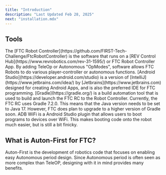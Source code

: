 ```yaml
---
title: "Introduction"
description: "Last Updated Feb 28, 2025"
next: "installation.mdx"
---
```


## Tools

<AccordionGroup>
  <Accordion title="FTC Robot Controller" defaultOpen={false}>
    The [FTC Robot Controller](https://github.com/FIRST-Tech-Challenge/FtcRobotController) is the software that runs on a [REV Control Hub](https://www.revrobotics.com/rev-31-1595/) or FTC Robot Controller App. By adding TeleOp or Autonomous "OpModes", software allows FTC Robots to do various player-controller or autonomous functions.
  </Accordion>

  <Accordion title="Android Studio" defaultOpen={false}>
    [Android Studio](https://developer.android.com/studio) is a version of [IntelliJ](https://www.jetbrains.com/idea/) by [Jetbrains](https://www.jetbrains.com) designed for creating Android Apps, and is also the preferred IDE for FTC programming.
  </Accordion>

  <Accordion title="Gradle" defaultOpen={false}>
    [Gradle](https://gradle.org/) is a build automation tool that is used to build and launch the FTC RC to the Robot Controller. Currently, the FTC RC uses Gradle 7.2.0. This means that the Java version needs to be set to Java 17. However, FTC does plan to upgrade to a higher version of Gradle soon.
  </Accordion>

  <Accordion title="ADB WiFi" defaultOpen={false}>
    ADB WiFi is a Android Studio plugin that allows users to boot programs to devices over WiFi. This makes booting code onto the robot much easier, but is still a bit finicky.
  </Accordion>
</AccordionGroup>

## What is Auton-First for FTC?

Auton-First is the development of robotics code that focuses on enabling easy Autonomous period design. Since Autonomous period is often seen as more complex than TeleOP, designing with it in mind provides many benefits.